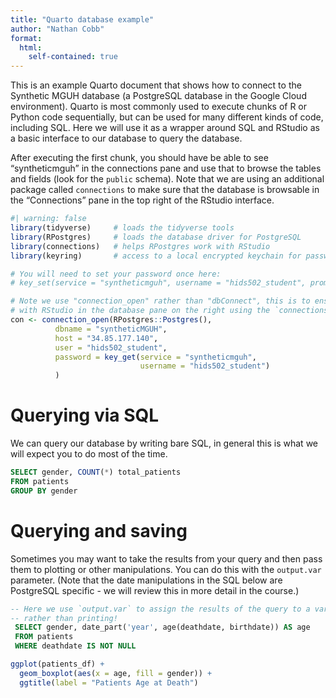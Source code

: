```yaml
---
title: "Quarto database example"
author: "Nathan Cobb"
format: 
  html:
    self-contained: true
---
```


This is an example Quarto document that shows how to connect to the Synthetic MGUH database (a PostgreSQL database in the Google Cloud environment). Quarto is most commonly used to execute chunks of R or Python code sequentially, but can be used for many different kinds of code, including SQL. Here we will use it as a wrapper around SQL and RStudio as a basic interface to our database to query the database.

After executing the first chunk, you should have be able to see "syntheticmguh" in the connections pane and use that to browse the tables and fields (look for the `public` schema). Note that we are using an additional package called `connections` to make sure that the database is browsable in the "Connections" pane in the top right of the RStudio interface. 

```r
#| warning: false
library(tidyverse)     # loads the tidyverse tools
library(RPostgres)     # loads the database driver for PostgreSQL
library(connections)   # helps RPostgres work with RStudio
library(keyring)       # access to a local encrypted keychain for passwords

# You will need to set your password once here:
# key_set(service = "syntheticmguh", username = "hids502_student", prompt = "Password: ")

# Note we use "connection_open" rather than "dbConnect", this is to ensure full integration
# with RStudio in the database pane on the right using the `connections` package.
con <- connection_open(RPostgres::Postgres(),
          dbname = "syntheticMGUH",
          host = "34.85.177.140",
          user = "hids502_student",
          password = key_get(service = "syntheticmguh", 
                             username = "hids502_student")
          )
```

# Querying via SQL

We can query our database by writing bare SQL, in general this is what we will expect you to do most of the time.

```sql
SELECT gender, COUNT(*) total_patients 
FROM patients
GROUP BY gender
```

# Querying and saving 

Sometimes you may want to take the results from your query and then pass them to plotting or other manipulations. You can do this with the `output.var` parameter. (Note that the date manipulations in the SQL below are PostgreSQL specific - we will review this in more detail in the course.)

```sql
-- Here we use `output.var` to assign the results of the query to a variable
-- rather than printing!
 SELECT gender, date_part('year', age(deathdate, birthdate)) AS age
 FROM patients
 WHERE deathdate IS NOT NULL
```

```r
ggplot(patients_df) + 
  geom_boxplot(aes(x = age, fill = gender)) +
  ggtitle(label = "Patients Age at Death")
```
